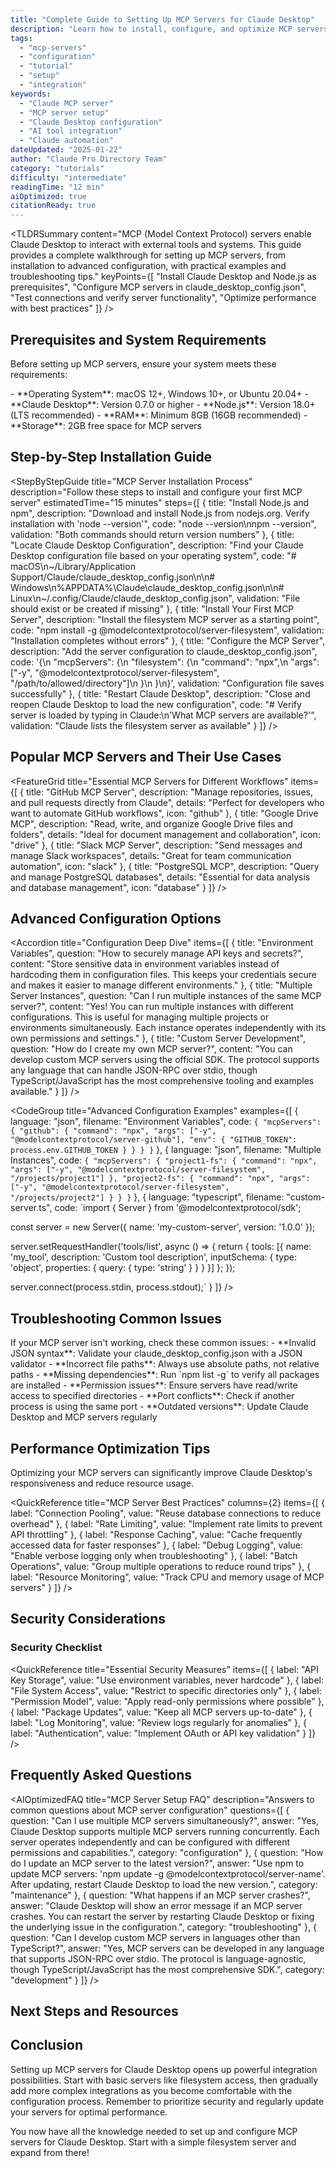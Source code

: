 ```yaml
---
title: "Complete Guide to Setting Up MCP Servers for Claude Desktop"
description: "Learn how to install, configure, and optimize MCP servers for Claude Desktop with step-by-step instructions and best practices for 2025"
tags:
  - "mcp-servers"
  - "configuration"
  - "tutorial"
  - "setup"
  - "integration"
keywords:
  - "Claude MCP server"
  - "MCP server setup"
  - "Claude Desktop configuration"
  - "AI tool integration"
  - "Claude automation"
dateUpdated: "2025-01-22"
author: "Claude Pro Directory Team"
category: "tutorials"
difficulty: "intermediate"
readingTime: "12 min"
aiOptimized: true
citationReady: true
---
```


<TLDRSummary
  content="MCP (Model Context Protocol) servers enable Claude Desktop to interact with external tools and systems. This guide provides a complete walkthrough for setting up MCP servers, from installation to advanced configuration, with practical examples and troubleshooting tips."
  keyPoints={[
    "Install Claude Desktop and Node.js as prerequisites",
    "Configure MCP servers in claude_desktop_config.json",
    "Test connections and verify server functionality",
    "Optimize performance with best practices"
  ]}
/>

## Prerequisites and System Requirements

Before setting up MCP servers, ensure your system meets these requirements:

<InfoBox title="System Requirements" variant="important">
  - **Operating System**: macOS 12+, Windows 10+, or Ubuntu 20.04+
  - **Claude Desktop**: Version 0.7.0 or higher
  - **Node.js**: Version 18.0+ (LTS recommended)
  - **RAM**: Minimum 8GB (16GB recommended)
  - **Storage**: 2GB free space for MCP servers
</InfoBox>

## Step-by-Step Installation Guide

<StepByStepGuide
  title="MCP Server Installation Process"
  description="Follow these steps to install and configure your first MCP server"
  estimatedTime="15 minutes"
  steps={[
    {
      title: "Install Node.js and npm",
      description: "Download and install Node.js from nodejs.org. Verify installation with 'node --version'",
      code: "node --version\nnpm --version",
      validation: "Both commands should return version numbers"
    },
    {
      title: "Locate Claude Desktop Configuration",
      description: "Find your Claude Desktop configuration file based on your operating system",
      code: "# macOS\n~/Library/Application Support/Claude/claude_desktop_config.json\n\n# Windows\n%APPDATA%\\Claude\\claude_desktop_config.json\n\n# Linux\n~/.config/Claude/claude_desktop_config.json",
      validation: "File should exist or be created if missing"
    },
    {
      title: "Install Your First MCP Server",
      description: "Install the filesystem MCP server as a starting point",
      code: "npm install -g @modelcontextprotocol/server-filesystem",
      validation: "Installation completes without errors"
    },
    {
      title: "Configure the MCP Server",
      description: "Add the server configuration to claude_desktop_config.json",
      code: '{\n  "mcpServers": {\n    "filesystem": {\n      "command": "npx",\n      "args": ["-y", "@modelcontextprotocol/server-filesystem", "/path/to/allowed/directory"]\n    }\n  }\n}',
      validation: "Configuration file saves successfully"
    },
    {
      title: "Restart Claude Desktop",
      description: "Close and reopen Claude Desktop to load the new configuration",
      code: "# Verify server is loaded by typing in Claude:\n'What MCP servers are available?'",
      validation: "Claude lists the filesystem server as available"
    }
  ]}
/>

## Popular MCP Servers and Their Use Cases

<FeatureGrid
  title="Essential MCP Servers for Different Workflows"
  items={[
    {
      title: "GitHub MCP Server",
      description: "Manage repositories, issues, and pull requests directly from Claude",
      details: "Perfect for developers who want to automate GitHub workflows",
      icon: "github"
    },
    {
      title: "Google Drive MCP",
      description: "Read, write, and organize Google Drive files and folders",
      details: "Ideal for document management and collaboration",
      icon: "drive"
    },
    {
      title: "Slack MCP Server",
      description: "Send messages and manage Slack workspaces",
      details: "Great for team communication automation",
      icon: "slack"
    },
    {
      title: "PostgreSQL MCP",
      description: "Query and manage PostgreSQL databases",
      details: "Essential for data analysis and database management",
      icon: "database"
    }
  ]}
/>

## Advanced Configuration Options

<Accordion
  title="Configuration Deep Dive"
  items={[
    {
      title: "Environment Variables",
      question: "How to securely manage API keys and secrets?",
      content: "Store sensitive data in environment variables instead of hardcoding them in configuration files. This keeps your credentials secure and makes it easier to manage different environments."
    },
    {
      title: "Multiple Server Instances",
      question: "Can I run multiple instances of the same MCP server?",
      content: "Yes! You can run multiple instances with different configurations. This is useful for managing multiple projects or environments simultaneously. Each instance operates independently with its own permissions and settings."
    },
    {
      title: "Custom Server Development",
      question: "How do I create my own MCP server?",
      content: "You can develop custom MCP servers using the official SDK. The protocol supports any language that can handle JSON-RPC over stdio, though TypeScript/JavaScript has the most comprehensive tooling and examples available."
    }
  ]}
/>

<CodeGroup
  title="Advanced Configuration Examples"
  examples={[
    {
      language: "json",
      filename: "Environment Variables",
      code: `{
  "mcpServers": {
    "github": {
      "command": "npx",
      "args": ["-y", "@modelcontextprotocol/server-github"],
      "env": {
        "GITHUB_TOKEN": process.env.GITHUB_TOKEN
      }
    }
  }
}`
    },
    {
      language: "json",
      filename: "Multiple Instances",
      code: `{
  "mcpServers": {
    "project1-fs": {
      "command": "npx",
      "args": ["-y", "@modelcontextprotocol/server-filesystem", "/projects/project1"]
    },
    "project2-fs": {
      "command": "npx",
      "args": ["-y", "@modelcontextprotocol/server-filesystem", "/projects/project2"]
    }
  }
}`
    },
    {
      language: "typescript",
      filename: "custom-server.ts",
      code: `import { Server } from '@modelcontextprotocol/sdk';

const server = new Server({
  name: 'my-custom-server',
  version: '1.0.0'
});

server.setRequestHandler('tools/list', async () => {
  return {
    tools: [{
      name: 'my_tool',
      description: 'Custom tool description',
      inputSchema: {
        type: 'object',
        properties: {
          query: { type: 'string' }
        }
      }
    }]
  };
});

server.connect(process.stdin, process.stdout);`
    }
  ]}
/>

## Troubleshooting Common Issues

<Callout type="warning" title="Common Configuration Errors">
  If your MCP server isn't working, check these common issues:
</Callout>

<InfoBox title="Troubleshooting Checklist" variant="warning">
  - **Invalid JSON syntax**: Validate your claude_desktop_config.json with a JSON validator
  - **Incorrect file paths**: Always use absolute paths, not relative paths
  - **Missing dependencies**: Run `npm list -g` to verify all packages are installed
  - **Permission issues**: Ensure servers have read/write access to specified directories
  - **Port conflicts**: Check if another process is using the same port
  - **Outdated versions**: Update Claude Desktop and MCP servers regularly
</InfoBox>

## Performance Optimization Tips

<InfoBox title="Pro Tip" variant="info">
  Optimizing your MCP servers can significantly improve Claude Desktop's responsiveness and reduce resource usage.
</InfoBox>

<QuickReference
  title="MCP Server Best Practices"
  columns={2}
  items={[
    { label: "Connection Pooling", value: "Reuse database connections to reduce overhead" },
    { label: "Rate Limiting", value: "Implement rate limits to prevent API throttling" },
    { label: "Response Caching", value: "Cache frequently accessed data for faster responses" },
    { label: "Debug Logging", value: "Enable verbose logging only when troubleshooting" },
    { label: "Batch Operations", value: "Group multiple operations to reduce round trips" },
    { label: "Resource Monitoring", value: "Track CPU and memory usage of MCP servers" }
  ]}
/>

## Security Considerations

<ExpertQuote
  quote="Security should be your top priority when configuring MCP servers. Never hardcode API keys or credentials directly in configuration files. Use environment variables or secure credential stores instead."
  author="Security Team"
  role="Claude Pro Directory"
/>

### Security Checklist

<QuickReference
  title="Essential Security Measures"
  items={[
    { label: "API Key Storage", value: "Use environment variables, never hardcode" },
    { label: "File System Access", value: "Restrict to specific directories only" },
    { label: "Permission Model", value: "Apply read-only permissions where possible" },
    { label: "Package Updates", value: "Keep all MCP servers up-to-date" },
    { label: "Log Monitoring", value: "Review logs regularly for anomalies" },
    { label: "Authentication", value: "Implement OAuth or API key validation" }
  ]}
/>

## Frequently Asked Questions

<AIOptimizedFAQ
  title="MCP Server Setup FAQ"
  description="Answers to common questions about MCP server configuration"
  questions={[
    {
      question: "Can I use multiple MCP servers simultaneously?",
      answer: "Yes, Claude Desktop supports multiple MCP servers running concurrently. Each server operates independently and can be configured with different permissions and capabilities.",
      category: "configuration"
    },
    {
      question: "How do I update an MCP server to the latest version?",
      answer: "Use npm to update MCP servers: 'npm update -g @modelcontextprotocol/server-name'. After updating, restart Claude Desktop to load the new version.",
      category: "maintenance"
    },
    {
      question: "What happens if an MCP server crashes?",
      answer: "Claude Desktop will show an error message if an MCP server crashes. You can restart the server by restarting Claude Desktop or fixing the underlying issue in the configuration.",
      category: "troubleshooting"
    },
    {
      question: "Can I develop custom MCP servers in languages other than TypeScript?",
      answer: "Yes, MCP servers can be developed in any language that supports JSON-RPC over stdio. The protocol is language-agnostic, though TypeScript/JavaScript has the most comprehensive SDK.",
      category: "development"
    }
  ]}
/>

## Next Steps and Resources

<SmartRelatedContent title="Continue Learning About MCP Servers" />

## Conclusion

Setting up MCP servers for Claude Desktop opens up powerful integration possibilities. Start with basic servers like filesystem access, then gradually add more complex integrations as you become comfortable with the configuration process. Remember to prioritize security and regularly update your servers for optimal performance.

<Callout type="success" title="Ready to Get Started?">
  You now have all the knowledge needed to set up and configure MCP servers for Claude Desktop. Start with a simple filesystem server and expand from there!
</Callout>